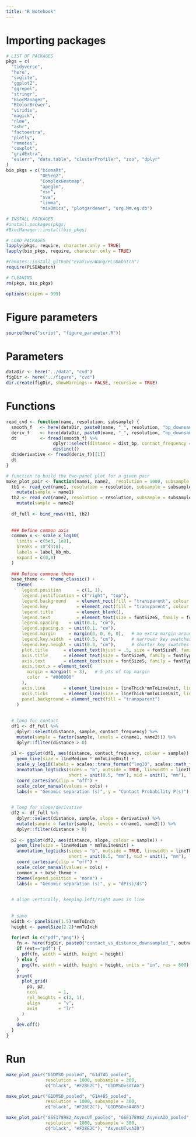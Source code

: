 ```yaml
---
title: "R Notebook"
---
```


# Importing packages
```r
# LIST OF PACKAGES
pkgs = c(
  "tidyverse",
  "here",
  "svglite",
  "ggplot2",
  "ggrepel",
  "stringr",
  "BiocManager",
  "RColorBrewer",
  "viridis",
  "magick",
  "nlme",
  "ashr",
  "factoextra",
  "plotly",
  "remotes",
  "cowplot",
  "gridExtra",
  "eulerr", "data.table", "clusterProfiler", "zoo", "dplyr"
)
bio_pkgs = c("biomaRt",
             "DESeq2",
             "ComplexHeatmap",
             "apeglm",
             "vsn",
             "sva",
             "limma",
             "mixOmics", "plotgardener", "org.Mm.eg.db")

# INSTALL PACKAGES
#install.packages(pkgs)
#BiocManager::install(bio_pkgs)

# LOAD PACKAGES
lapply(pkgs, require, character.only = TRUE)
lapply(bio_pkgs, require, character.only = TRUE)

#remotes::install_github("EvaYiwenWang/PLSDAbatch")
require(PLSDAbatch)

# CLEANING
rm(pkgs, bio_pkgs)

options(scipen = 999)
```

# Figure parameters
```r
source(here("script", "figure_parameter.R"))
```

# Parameters
```r
dataDir <- here("../data", "cvd")
figDir <- here("../figure", "cvd")
dir.create(figDir, showWarnings = FALSE, recursive = TRUE)
```

# Functions
```r
read_cvd <- function(name, resolution, subsample) {
  smooth_f   <- here(dataDir, paste0(name, "_", resolution, "bp_downsampled-", subsample, "M_cvd_smooth.tsv"))
  deriv_f    <- here(dataDir, paste0(name, "_", resolution, "bp_downsampled-", subsample, "M_cvd_smooth_merged_derivative.tsv"))
  dt         <- fread(smooth_f) %>%
                  dplyr::select(distance = dist_bp, contact_frequency = balanced.avg.smoothed.agg) %>%
                  distinct()
  dt$derivative <- fread(deriv_f)[[1]]
  dt
}

# function to build the two-panel plot for a given pair
make_plot_pair <- function(name1, name2,  resolution = 1000, subsample = 300, cols, outname) {
  tb1 <- read_cvd(name1, resolution = resolution, subsample = subsample) %>%
    mutate(sample = name1)
  tb2 <- read_cvd(name2, resolution = resolution, subsample = subsample) %>%
    mutate(sample = name2)
  
  df_full <- bind_rows(tb1, tb2)
  
  
  ### Define common axis
  common_x <- scale_x_log10(
    limits = c(5e3, 1e8),
    breaks = 10^(3:8),
    labels = label_kb_mb,
    expand = c(0,0)
  )
  
  ### Define commone theme
  base_theme <-  theme_classic() +
    theme(
      legend.position      = c(1, 1),
      legend.justification = c("right", "top"),
      legend.background    = element_rect(fill = "transparent", colour = NA),
      legend.key           = element_rect(fill = "transparent", colour = NA),
      legend.title         = element_blank(),
      legend.text          = element_text(size = fontSizeS, family = fontType, color = "#000000"),
      legend.spacing    = unit(0.1, "cm"),
      legend.spacing.x  = unit(0.1, "cm"),
      legend.margin     = margin(0, 0, 0, 0),   # no extra margin around the legend
      legend.key.width  = unit(0.5, "cm"),      # narrower key swatches
      legend.key.height = unit(0.3, "cm"),      # shorter key swatches
      plot.title      = element_text(hjust = .5, size = fontSizeM, family = fontType),
      axis.title      = element_text(size = fontSizeM, family = fontType, color = "#000000"),
      axis.text       = element_text(size = fontSizeS, family = fontType, color = "#000000"),
      axis.text.x = element_text(
        margin = margin(t = 3),   # 5 pts of top margin
        color  = "#000000"
      ),
      axis.line       = element_line(size = lineThick*mmToLineUnit, lineend = "square", color = "#000000"),
      axis.ticks      = element_line(size = lineThick*mmToLineUnit, lineend = "square", color = "#000000"),
      panel.background = element_rect(fill = "transparent")
    )
  
  
  # long for contact
  df1 <- df_full %>%
    dplyr::select(distance, sample, contact_frequency) %>%
    mutate(sample = factor(sample, levels = c(name1, name2))) %>%
    dplyr::filter(distance > 0)
  
  p1 <- ggplot(df1, aes(distance, contact_frequency, colour = sample)) +
    geom_line(size = lineMedium * mmToLineUnit) +
    scale_y_log10(labels = scales::trans_format("log10", scales::math_format(10^.x))) +
    annotation_logticks(sides = "b", outside = TRUE, linewidth = lineThick/2.13, 
                        short = unit(0.5, "mm"), mid = unit(1, "mm"), long = unit(1.5, "mm")) +
    coord_cartesian(clip = "off") +
    scale_color_manual(values = cols) +
    labs(x = "Genomic separation (s)", y = "Contact Probability P(s)") + common_x + base_theme
  

  # long for slope/derivative
  df2 <- df_full %>%
    dplyr::select(distance, sample, slope = derivative) %>%
    mutate(sample = factor(sample, levels = c(name1, name2))) %>%
    dplyr::filter(distance > 0)
  
  p2 <- ggplot(df2, aes(distance, slope, colour = sample)) +
    geom_line(size = lineMedium * mmToLineUnit) +
    annotation_logticks(sides = "b", outside = TRUE, linewidth = lineThick/2.13, 
                        short = unit(0.5, "mm"), mid = unit(1, "mm"), long = unit(1.5, "mm")) +
    coord_cartesian(clip = "off") +
    scale_color_manual(values = cols) +
    common_x + base_theme +
    theme(legend.position = "none") +
    labs(x = "Genomic separation (s)", y = "dP(s)/ds")

  
  # align vertically, keeping left/right axes in line
  
  
  # save
  width <- panelSize(1.5)*mmToInch
  height <- panelSize(2.2)*mmToInch
  
  for(ext in c("pdf","png")) {
    fn <- here(figDir, paste0("contact_vs_distance_downsampled_", outname, ".", ext))
    if (ext=="pdf") {
      pdf(fn, width = width, height = height)
    } else {
      png(fn, width = width, height = height, units = "in", res = 600)
    }
    print(
      plot_grid(
        p1, p2,
        ncol        = 1,
        rel_heights = c(2, 1),
        align       = "v",
        axis        = "lr"
      )
    )
    dev.off()
  }
}
```


# Run
```r
make_plot_pair("G1DMSO_pooled", "G1dTAG_pooled",
               resolution = 1000, subsample = 300,
               c("black", "#F28E2C"), "G1DMSOvsdTAG")

make_plot_pair("G1DMSO_pooled", "G1A485_pooled",
               resolution = 1000, subsample = 300,
               c("black", "#F28E2C"), "G1DMSOvsA485")

make_plot_pair("GSE178982_AsyncUT_pooled", "GSE178982_AsyncAID_pooled",
               resolution = 1000, subsample = 300,
               c("black", "#F28E2C"), "AsyncUTvsAID")

```
